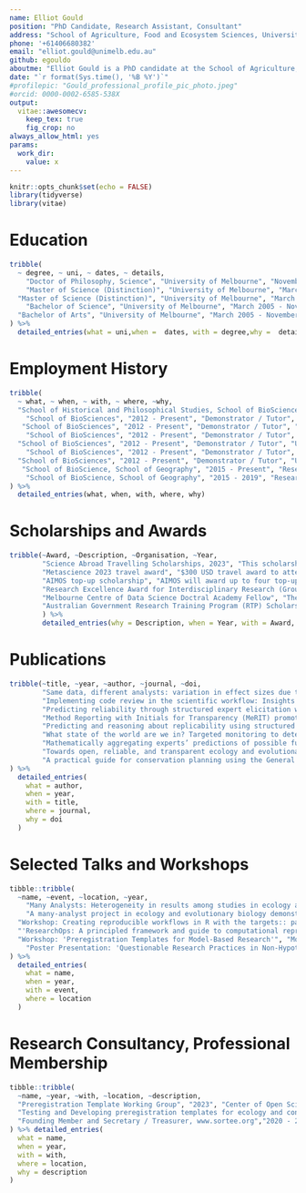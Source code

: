```yaml
---
name: Elliot Gould
position: "PhD Candidate, Research Assistant, Consultant"
address: "School of Agriculture, Food and Ecosystem Sciences, University of Melbourne"
phone: '+61406680382'
email: "elliot.gould@unimelb.edu.au"
github: egouldo
aboutme: "Elliot Gould is a PhD candidate at the School of Agriculture, Food and Ecosystem Sciences, and a Quantitative Research Assistant on the [repliCATS project](replicats.research.unimelb.edu.au/) at the School of History and Philosophical Studies, University of Melbourne. Their PhD investigates the transparency and reproducibility of ecological models in applied ecology and conservation decision-making. In their role as a Quantitative Research Assistant, Elliot managed a small team of researchers to develop a data analytics and management platform for the repliCATS project, and contributed to research on metascience. They have an enthusiasm for teaching and skill-sharing, particularly with regard to building a strong community of practice in emerging open-science methodology and computational biology within ecology and conservation. Elliot's research seeks to use data science techniques to advance the open-science movement by improving transparency and reproducibility, focussing on ecology and conservation Science. Other research interests include decision-theory, Structured Decision Making, and plant ecology (especially grasslands of the Victorian Volcanic Plains)."
date: "`r format(Sys.time(), '%B %Y')`"
#profilepic: "Gould_professional_profile_pic_photo.jpeg"
#orcid: 0000-0002-6585-538X
output: 
  vitae::awesomecv:
    keep_tex: true
    fig_crop: no
always_allow_html: yes
params:
  work_dir:
    value: x
---
```


```r
knitr::opts_chunk$set(echo = FALSE)
library(tidyverse)
library(vitae)
```

# Education

```r
tribble(
  ~ degree, ~ uni, ~ dates, ~ details,
    "Doctor of Philosophy, Science", "University of Melbourne", "November 2017 - Present", "Thesis Title: Reproducibility and Transparency of Ecological Models in Applied Ecology and Conservation Science",
    "Master of Science (Distinction)", "University of Melbourne", "March 2012 - December 2015", "Research Training Degree, with 70% original research and 30% coursework. Course Weighted Average Mark: 82.312",
  "Master of Science (Distinction)", "University of Melbourne", "March 2012 - December 2015", "Thesis Title: Managing Grasslands with Models: Resolving uncertainty and allocating effort among a suite of sites.",
    "Bachelor of Science", "University of Melbourne", "March 2005 - November 2011", "Major in Ecology, First Class Honours Average",
  "Bachelor of Arts", "University of Melbourne", "March 2005 - November 2011", "Major in Indonesian, First Class Honours Average"
) %>% 
  detailed_entries(what = uni,when =  dates, with = degree,why =  details) 
```

# Employment History

```r
tribble(
  ~ what, ~ when, ~ with, ~ where, ~why,
  "School of Historical and Philosophical Studies, School of BioSciences", "February 2019 - Present", "Quantitative Research Assistant - repliCATS, SCORE Program", "University of Melbourne", "Systematising Confidence in Open Research and Evidence (SCORE) is a Research Program initiated by the Defense Advanced Research Projects Agency  (DARPA) that aims to develop and deploy automated tools to assign 'confidence scores' to Social and Behavioural research results and claims in light of recent evidence about the 'Replication Crisis' besetting Science. The repliCATS project is one team within the SCORE project, based in Melbourne. In this role, Elliot lead a small team within the repliCATS project to build data analysis software and infrastructure to manage and deliver data products to internal teams and external partners. Research components of the role include modelling to investigate predictors of replication success.",
    "School of BioSciences", "2012 - Present", "Demonstrator / Tutor", "University of Melbourne", "Environmental Risk Assessment: 2016, 2017, 2018, 2022, 2023",
   "School of BioSciences", "2012 - Present", "Demonstrator / Tutor", "University of Melbourne", "Guest lectures in 'Biometry' (2023) and 'Critical Thinking with Data' (2021).",
    "School of BioSciences", "2012 - Present", "Demonstrator / Tutor", "University of Melbourne", "Vegetation Management and Conservation, 2018, 2019. In addition to demonstrating, I co-developed a teaching and learning module, and developed and delivered a workshop teaching the basics of data-science in R using data collected by the students.",
  "School of BioSciences", "2012 - Present", "Demonstrator / Tutor", "University of Melbourne", "Applied Ecology: 2014, 2015.",
    "School of BioSciences", "2012 - Present", "Demonstrator / Tutor", "University of Melbourne", "Ecology: 2014.",
  "School of BioSciences", "2012 - Present", "Demonstrator / Tutor", "University of Melbourne", "Biology of Cells and Organisms: 2012, 2013, 2014, 2015.",
   "School of BioScience, School of Geography", "2015 - Present", "Research Assistant, Various Roles", "University of Melbourne", "National Environmental Science Programme, Threatened Species Recovery Hub: Conservation actions for Threatened Ecological Communities.",
    "School of BioScience, School of Geography", "2015 - 2019", "Research Assistant, Various Roles", "University of Melbourne", "Various plant ecology and Structured Decision Making projects, involving: data analysis and visualisations, building shiny Apps, model building and testing."
) %>% 
  detailed_entries(what, when, with, where, why)
```

# Scholarships and Awards

```r
tribble(~Award, ~Description, ~Organisation, ~Year,
        "Science Abroad Travelling Scholarships, 2023", "This scholarship supports PhD students in the Faculty of Science undertaking travel to attend conferences, fieldwork, etc. as part of a Study Away request. Awarded $2000.", "University of Melbourne, Faculty of Science, School of Ecosystem and Forest Sciences", "2023",
        "Metascience 2023 travel award", "$300 USD travel award to attend the Metascience 2023 conference in Washington, D.C", "Metascience Conference", "2023",
        "AIMOS top-up scholarship", "AIMOS will award up to four top-up scholarships per year to PhD or Masters students working on a meta-research project.", "Association for Interdisciplinary Metaresearch and Open Science (AIMOS)", "2022",
        "Research Excellence Award for Interdisciplinary Research (Group Award)", "Nominees will have been collaborators in interdisciplinary research of outstanding influence, that is, the establishment of new, or advancing of existing, collaborations and programs that draw on multiple disciplines typically involving multiple faculties or schools.", "University of Melbourne", "2022",
        "Melbourne Centre of Data Science Doctral Academy Fellow", "The MCDS Doctoral Academy aims to bring together a campus wide multi-disciplinary cohort of PhD students (MCDS Doctoral Academy Fellows) to share their research, domain challenges and thoughts around the use, implementation and application of data science in their fields.", "Melbourne Centre for Data Science, University of Melbourne", "2021",
        "Australian Government Research Training Program (RTP) Scholarship", "Awarded to high-achieving students undertaking graduate research at the University of Melbourne.", "The University of Melbourne", "2017 - Current",
        ) %>% 
        detailed_entries(why = Description, when = Year, with = Award, what = Organisation)
```

# Publications

```r
tribble(~title, ~year, ~author, ~journal, ~doi,
        "Same data, different analysts: variation in effect sizes due to analytical decisions in ecology and evolutionary biology", "2023", "Gould, E., Fraser, H., Parker, T.H., *et al.*", "EcoEvoRxiv", "https://doi.org/10.32942/X2GG62",
        "Implementing code review in the scientific workflow: Insights from ecology and evolutionary biology", "2023", "Ivimey-Cook, E., Pick, J.L., Bairos-Novak, K., Culina, A., Gould, E., Grainger, M., Marshall, B., Moreau, D., Paquet, M., Royauté, R., Sanchez-Tojar, A., Silva, I., Windecker, S.", "Journal of Evolutionary Biology", "https://doi.org/10.32942/X2CG64",
        "Predicting reliability through structured expert elicitation with the repliCATS (Collaborative Assessments for Trustworthy Science) process", "2023","Fraser, H.,Bush, M., Wintle, B.C., Mody, F., Smith, E.T.,Hanea, A.M., Gould, E.,  Hemming, V., Hamilton, D.G., Rumpff, L., Wilkinson, D.P., Pearson, R., Singleton Thorn, F., Ashton, R., Willcox, A., Gray, C.T., Head, A., Ross, M., Groenewegen, R., Marcoci, A., Vercammen, A., Parker, T.H., Hoekstra, R., Nakagawa, S., Mandel, D.R., van Ravenzwaaij, D., McBride, M.F., Sinnott, R.O., Vesk, P.A., Burgman, M., Fidler, F.", "PLOS ONE", "https://doi.org/10.1371/journal.pone.0274429",
        "Method Reporting with Initials for Transparency (MeRIT) promotes more granularity and accountability for author contributions", "2023",  "Nakagawa, S., Ivimey-Cook, E., Grainger, M.J., O’Dea, R.E., Burke, S., Drobniak, S.M., Gould, E., Macartney, E.L., Martinig, A.R., Paquet, M., Morrison, K., Pick, J.L., Pottier, P., Ricolfi, L., Wilkinson, D.P., Willcox, A., Williams, C., Wilson, L.A.B., Windecker, S.M., Yang, Y., Lagisz, M.", "Nature Communications", "https://doi.org/10.1038/s41467-023-37039-1",
        "Predicting and reasoning about replicability using structured groups", "2023",  "Wintle, B.C., Mody, F., Smith, E.T.,Hanea, A.M., Wilkinson, D.P., Hemming, V., Bush, M., Fraser, H., Singleton Thorn, F., McBride, M.F., Gould, E., Head, A., Hamilton, D.G., Rumpff, L., Hoekstra, R., Fidler, F.", "Royal Society Open Science", "https://osf.io/preprints/metaarxiv/vtpmb/",
        "What state of the world are we in? Targeted monitoring to detect transitions in vegetation restoration projects", "2022", "Jones, C.S., Thomas, F.M., Michael, D.R., Fraser, H., Gould, E., Begley, J., Wilson, J., Vesk, P.A., Rumpff, L.", "Ecological Applications", "https://doi.org/10.1002/eap.2728",
        "Mathematically aggregating experts’ predictions of possible futures", "2021",  "Hanea, A.M., Wilkinson, D.P., McBride, M.F., Lyon, A., van Ravenzwaaij, D., Singleton Thorn, F., Gray, C.T., Mandel, D.R., Willcox, A., Gould, E., Smith, E.T., Mody, F., Bush, M., Fidler, F., Fraser, H., Wintle, B.C.", "PLOS ONE", "https://doi.org/10.1371/journal.pone.0256919",
        "Towards open, reliable, and transparent ecology and evolutionary biology", "2021",  "O'Dea, R.E., Parker, T.H., Chee, Y.E., Culina, A., Drobniak, S.M., Duncan, D.H., Fidler, F., Gould, E., Ihle, M., Kelly, C., Lagisz, M., Roche, D.G., Sánchez-Tójar, A., Wilkinson, D.P., Wintle B.C., Nakagawa, S.", "BMC Biology", "https://doi.org/10.1186/s12915-021-01006-3",
        "A practical guide for conservation planning using the General Ecosystem Model for Southern Australian Woodlands.", "2021", "Good, M., Fraser, H., Gould, E., Vesk, P., Rumpff, L.", "NESP Threatened Sprecies Recovery Hub Project 7.2, Brisbane", "https://www.nespthreatenedspecies.edu.au/media/yvlbs1tk/7-2-a-practical-guide-for-conservation-planning-using-the-general-ecosystem-model-for-southern-australian-woodlands_v3.pdf"
) %>% 
  detailed_entries(
    what = author,
    when = year,
    with = title,
    where = journal,
    why = doi
  )
```


# Selected Talks and Workshops

```r
tibble::tribble(
  ~name, ~event, ~location, ~year,
    "Many Analysts: Heterogeneity in results among studies in ecology and evolutionary biology", "Invited speaker Mini-note Panel: Association for Interdisciplinary Metaresearch and Open Science Conference", "Melbourne, Australia", 2022,
    "A many-analyst project in ecology and evolutionary biology demonstrates heterogeneity driven by analysts’ decisions and generates new questions about variability in this heterogeneity ", "Big Team Science Conference", "Global - Online", 2022,
  "Workshop: Creating reproducible workflows in R with the targets:: package", "Society for Open Reliable and Transparent Ecology and Evoluation Workshop Series", "Online - Oceania", 2022,
  "'ResearchOps: A principled framework and guide to computational reproducibility', and 'Modelling as Ways of Knowing - How Viewing Models as an Epistemic Activity is useful in Ecology'", "Association for Interdisciplinary Metaresearch and Open Science Conference", "Melbourne, Australia", 2021,
  "Workshop: 'Preregistration Templates for Model-Based Research'", "Model Based Research and Reproducibility Workshop", "Centre for Open Science", 2020,
    "Poster Presentation: 'Questionable Research Practices in Non-Hypothesis Testing Research' ", "MetaScience Symposium & Association for Interdisciplinary Meta-Research and Open Science Conference", "San Francisco & Melbourne", 2019,
) %>% 
  detailed_entries(
    what = name,
    when = year,
    with = event,
    where = location
  )
```

# Research Consultancy, Professional Membership

```r
tibble::tribble(
  ~name, ~year, ~with, ~location, ~description,
  "Preregistration Template Working Group", "2023", "Center of Open Science", "Professional Membership", " the Preregistration Template Working Group is working to: 1. Establish criteria to evaluate the suitability of new preregistration templates for inclusion in the OSF. 2. Develop a procedure by which community creators of preregistration templates can put templates forward for inclusion in OSF., 3. Advise and inform COS on issues related to preregistration implementation in OSF.",
  "Testing and Developing preregistration templates for ecology and conservation using a case study of environmental flows management in Victoria, Australia", "March 2020 - Present", "Victorian Government Department of Environment Land Water & Planning", "Consultancy", "This research consultancy contributes to Elliot's PhD. This work involved the design and delivery of a collaborative workshop with DELWP in order to develop preregistration templates and methodology relevant to ecological modelling, in particular within decision-making and applied contexts.",
  "Founding Member and Secretary / Treasurer, www.sortee.org","2020 - 2022, 2023", "Society for Open, Reliable, and Transparent Ecology and Evolutionary Biology (SORTEE)", "Professional Membership", "SORTEE is a service organization which brings together researchers working to improve reliability and transparency through cultural and institutional changes in ecology, evolutionary biology, and related fields broadly defined."
) %>% detailed_entries(
  what = name,
  when = year,
  with = with,
  where = location,
  why = description
)
```
